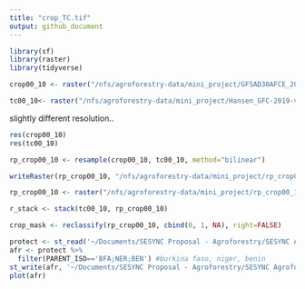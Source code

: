 ```yaml
---
title: "crop_TC.tif"
output: github_document
---
```


```r
library(sf)
library(raster)
library(tidyverse)
```


```r
crop00_10 <- raster("/nfs/agroforestry-data/mini_project/GFSAD30AFCE_2015_N00E10_001_2017261090100.tif")

tc00_10<- raster("/nfs/agroforestry-data/mini_project/Hansen_GFC-2019-v1.7_treecover2000_00N_010E.tif")
```

slightly different resolution..
```r
res(crop00_10)
res(tc00_10)
```


```r
rp_crop00_10 <- resample(crop00_10, tc00_10, method="bilinear")
```

```r
writeRaster(rp_crop00_10, "/nfs/agroforestry-data/mini_project/rp_crop00_10.tif")
```

```r
rp_crop00_10 <- raster("/nfs/agroforestry-data/mini_project/rp_crop00_10.tif")
```

```r
r_stack <- stack(tc00_10, rp_crop00_10)
```

```r
crop_mask <- reclassify(rp_crop00_10, cbind(0, 1, NA), right=FALSE)
```


```r
protect <- st_read('~/Documents/SESYNC Proposal - Agroforestry/SESYNC Agroforestry Analysis/agroforestry-decisions/data/WDPA_Jul2020-shapefile/WDPA_Jul2020-shapefile0/WDPA_Jul2020-shapefile-polygons.shp')
afr <- protect %>%
  filter(PARENT_ISO=='BFA;NER;BEN') #burkina faso, niger, benin
st_write(afr, '~/Documents/SESYNC Proposal - Agroforestry/SESYNC Agroforestry Analysis/agroforestry-decisions/data/afr_protected_areas.shp')
plot(afr)
```

